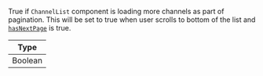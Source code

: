 True if `ChannelList` component is loading more channels as part of pagination. This will be set to true when user scrolls to bottom of the list and [`hasNextPage`](../../../state-and-offline-support/contexts/channels-context.mdx#hasnextpage) is true.

| Type    |
| ------- |
| Boolean |
